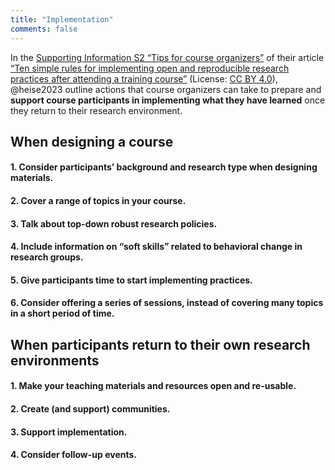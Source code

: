 ```yaml
---
title: "Implementation"
comments: false
---
```


In the [Supporting Information S2 "Tips for course organizers"](https://doi.org/10.1371/journal.pcbi.1010750.s002) of their article ["Ten simple rules for implementing open and reproducible research practices after attending a training course"](https://doi.org/10.1371/journal.pcbi.1010750) (License: [CC BY 4.0](https://creativecommons.org/licenses/by/4.0/)), @heise2023 outline actions that course organizers can take to prepare and **support course participants in implementing what they have learned** once they return to their research environment.

## When designing a course

#### 1. Consider participants' background and research type when designing materials.

#### 2. Cover a range of topics in your course. 

#### 3. Talk about top-down robust research policies.

#### 4.	Include information on “soft skills” related to behavioral change in research groups.

#### 5. Give participants time to start implementing practices.

#### 6. Consider offering a series of sessions, instead of covering many topics in a short period of time.

## When participants return to their own research environments

#### 1. Make your teaching materials and resources open and re-usable.

#### 2. Create (and support) communities.

#### 3.	Support implementation.

#### 4.	Consider follow-up events.
